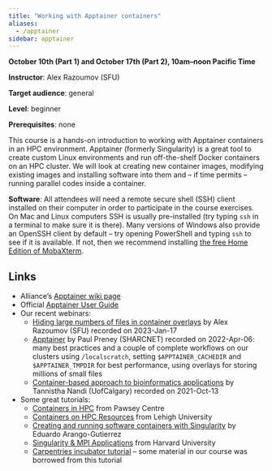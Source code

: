 ```yaml
---
title: "Working with Apptainer containers"
aliases:
  - /apptainer
sidebar: apptainer
---
```


**October 10th (Part 1) and October 17th (Part 2), 10am–noon Pacific Time**

**Instructor**: Alex Razoumov (SFU)

**Target audience**: general

**Level**: beginner

**Prerequisites**: none
<!-- [Introduction to Compute Canada cloud](../cloud_cloud) course -->

This course is a hands-on introduction to working with Apptainer containers in an HPC environment. Apptainer
(formerly Singularity) is a great tool to create custom Linux environments and run off-the-shelf Docker
containers on an HPC cluster. We will look at creating new container images, modifying existing images and
installing software into them and -- if time permits -- running parallel codes inside a container.

<!-- We will be running Docker inside virtual machines (VMs) in Compute Canada cloud, so you must be familiar -->
<!-- with setting up a blank Ubuntu server in a cloud VM before attending this course. -->

**Software**: All attendees will need a remote secure shell (SSH) client installed on their computer in order
to participate in the course exercises. On Mac and Linux computers SSH is usually pre-installed (try typing
`ssh` in a terminal to make sure it is there). Many versions of Windows also provide an OpenSSH client by
default -- try opening PowerShell and typing `ssh` to see if it is available. If not, then we recommend
installing [the free Home Edition of MobaXterm](https://mobaxterm.mobatek.net/download.html).



## Links

- Alliance's [Apptainer wiki page](https://docs.alliancecan.ca/wiki/Apptainer){target="_blank"}
- Official [Apptainer User Guide](https://apptainer.org/docs/user/latest){target="_blank"}
- Our recent webinars:
  - [Hiding large numbers of files in container overlays](https://training.westdri.ca/tools/virtual#manyFilesInOverlays){target="_blank"} by Alex Razoumov (SFU) recorded on 2023-Jan-17
  - [Apptainer](https://www.youtube.com/watch?v=bpmrfVqBowY){target="_blank"} by Paul Preney (SHARCNET) recorded on
    2022-Apr-06: many best practices and a couple of complete workflows on our clusters using `/localscratch`,
    setting `$APPTAINER_CACHEDIR` and `$APPTAINER_TMPDIR` for best performance, using overlays for storing
    millions of small files
  - [Container-based approach to bioinformatics applications](https://bit.ly/3z3emYw){target="_blank"} by Tannistha
    Nandi (UofCalgary) recorded on 2021-Oct-13
- Some great tutorials:
  - [Containers in HPC](https://pawseysc.github.io/sc19-containers){target="_blank"} from Pawsey Centre
  - [Containers on HPC Resources](https://webapps.lehigh.edu/hpc/training/devtools/byos-containers.html){target="_blank"} from Lehigh University
  - [Creating and running software containers with Singularity](https://github.com/ArangoGutierrez/Singularity-tutorial){target="_blank"} by Eduardo Arango-Gutierrez
  - [Singularity & MPI Applications](https://github.com/fasrc/User_Codes/tree/master/Singularity_Containers/MPI_Apps){target="_blank"} from Harvard University
  - [Carpentries incubator tutorial](https://carpentries-incubator.github.io/singularity-introduction){target="_blank"} -- some material in our course was borrowed from this tutorial
